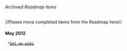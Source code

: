 ====== Archived Roadmap Items ======
//Please move completed items from the Roadmap here//

==== May 2012 ====
  *<del>[[Set up wiki]]</del>



